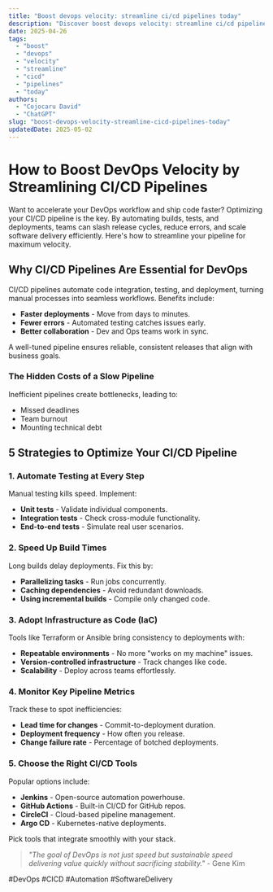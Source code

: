 ```yaml
---
title: "Boost devops velocity: streamline ci/cd pipelines today"
description: "Discover boost devops velocity: streamline ci/cd pipelines today with this in-depth guide, providing actionable insights and practical tips to boost your knowledge and results."
date: 2025-04-26
tags:
  - "boost"
  - "devops"
  - "velocity"
  - "streamline"
  - "cicd"
  - "pipelines"
  - "today"
authors:
  - "Cojocaru David"
  - "ChatGPT"
slug: "boost-devops-velocity-streamline-cicd-pipelines-today"
updatedDate: 2025-05-02
---
```


# How to Boost DevOps Velocity by Streamlining CI/CD Pipelines  

Want to accelerate your DevOps workflow and ship code faster? Optimizing your CI/CD pipeline is the key. By automating builds, tests, and deployments, teams can slash release cycles, reduce errors, and scale software delivery efficiently. Here's how to streamline your pipeline for maximum velocity.  

## Why CI/CD Pipelines Are Essential for DevOps  

CI/CD pipelines automate code integration, testing, and deployment, turning manual processes into seamless workflows. Benefits include:  

- **Faster deployments** - Move from days to minutes.  
- **Fewer errors** - Automated testing catches issues early.  
- **Better collaboration** - Dev and Ops teams work in sync.  

A well-tuned pipeline ensures reliable, consistent releases that align with business goals.  

### The Hidden Costs of a Slow Pipeline  

Inefficient pipelines create bottlenecks, leading to:  

- Missed deadlines  
- Team burnout  
- Mounting technical debt  

## 5 Strategies to Optimize Your CI/CD Pipeline  

### 1. Automate Testing at Every Step  

Manual testing kills speed. Implement:  

- **Unit tests** - Validate individual components.  
- **Integration tests** - Check cross-module functionality.  
- **End-to-end tests** - Simulate real user scenarios.  

### 2. Speed Up Build Times  

Long builds delay deployments. Fix this by:  

- **Parallelizing tasks** - Run jobs concurrently.  
- **Caching dependencies** - Avoid redundant downloads.  
- **Using incremental builds** - Compile only changed code.  

### 3. Adopt Infrastructure as Code (IaC)  

Tools like Terraform or Ansible bring consistency to deployments with:  

- **Repeatable environments** - No more "works on my machine" issues.  
- **Version-controlled infrastructure** - Track changes like code.  
- **Scalability** - Deploy across teams effortlessly.  

### 4. Monitor Key Pipeline Metrics  

Track these to spot inefficiencies:  

- **Lead time for changes** - Commit-to-deployment duration.  
- **Deployment frequency** - How often you release.  
- **Change failure rate** - Percentage of botched deployments.  

### 5. Choose the Right CI/CD Tools  

Popular options include:  

- **Jenkins** - Open-source automation powerhouse.  
- **GitHub Actions** - Built-in CI/CD for GitHub repos.  
- **CircleCI** - Cloud-based pipeline management.  
- **Argo CD** - Kubernetes-native deployments.  

Pick tools that integrate smoothly with your stack.  

> *"The goal of DevOps is not just speed but sustainable speed delivering value quickly without sacrificing stability."* - Gene Kim  

#DevOps #CICD #Automation #SoftwareDelivery